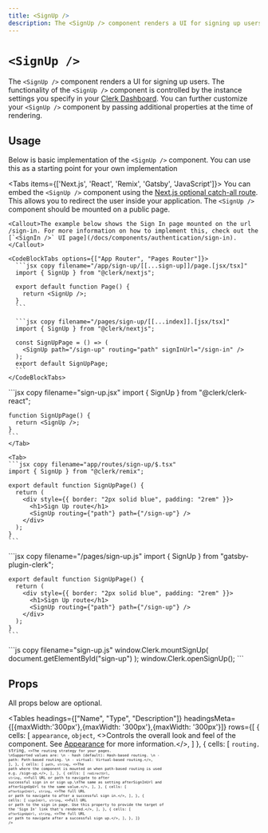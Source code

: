 ```yaml
---
title: <SignUp />
description: The <SignUp /> component renders a UI for signing up users.
---
```


# `<SignUp />`

<Images
  width={496}
  height={780}
  src="/docs/images/ui-components/component-sign_up.svg"
  alt="Sign up component example"
/>

The `<SignUp />` component renders a UI for signing up users. The functionality of the `<SignUp />` component is controlled by the instance settings you specify in your [Clerk Dashboard](https://dashboard.clerk.dev). You can further customize your `<SignUp />` component by passing additional properties at the time of rendering.

## Usage

Below is basic implementation of the `<SignUp />` component. You can use this as a starting point for your own implementation

<Tabs items={['Next.js', 'React', 'Remix', 'Gatsby', 'JavaScript']}>
  <Tab>
    You can embed the `<SignUp />` component using the [Next.js optional catch-all route](https://nextjs.org/docs/pages/building-your-application/routing/dynamic-routes#optional-catch-all-routes). This allows you to redirect the user inside your application. The `<SignUp />` component should be mounted on a public page.

    <Callout>The example below shows the Sign In page mounted on the url /sign-in. For more information on how to implement this, check out the [`<SignIn />` UI page](/docs/components/authentication/sign-in).</Callout>

    <CodeBlockTabs options={["App Router", "Pages Router"]}>
      ```jsx copy filename="/app/sign-up/[[...sign-up]]/page.[jsx/tsx]"
      import { SignUp } from "@clerk/nextjs";

      export default function Page() {
        return <SignUp />;
      }
      ```

      ```jsx copy filename="/pages/sign-up/[[...index]].[jsx/tsx]"
      import { SignUp } from "@clerk/nextjs";

      const SignUpPage = () => (
        <SignUp path="/sign-up" routing="path" signInUrl="/sign-in" />
      );
      export default SignUpPage;
      ```
    </CodeBlockTabs>
  </Tab>

  <Tab>
    ```jsx copy filename="sign-up.jsx"
    import { SignUp } from "@clerk/clerk-react";

    function SignUpPage() {
      return <SignUp />;
    }
    ```
    </Tab>

    <Tab>
    ```jsx copy filename="app/routes/sign-up/$.tsx"
    import { SignUp } from "@clerk/remix";

    export default function SignUpPage() {
      return (
        <div style={{ border: "2px solid blue", padding: "2rem" }}>
          <h1>Sign Up route</h1>
          <SignUp routing={"path"} path={"/sign-up"} />
        </div>
      );
    }
    ```
  </Tab>

  <Tab>
    ```jsx copy filename="/pages/sign-up.js"
    import { SignUp } from "gatsby-plugin-clerk";

    export default function SignUpPage() {
      return (
        <div style={{ border: "2px solid blue", padding: "2rem" }}>
          <h1>Sign Up route</h1>
          <SignUp routing={"path"} path={"/sign-up"} />
        </div>
      );
    }
    ```
  </Tab>

  <Tab>
    ```js copy filename="sign-up.js"
    window.Clerk.mountSignUp(
      document.getElementById("sign-up")
    );
    window.Clerk.openSignUp();
    ```
  </Tab>
</Tabs>

## Props

All props below are optional.

<Tables
  headings={["Name", "Type", "Description"]}
  headingsMeta={[{maxWidth:'300px'},{maxWidth: '300px'},{maxWidth: '300px'}]}
  rows={[
    {
      cells: [
        <code>appearance</code>,
        <code>object</code>,
        <>Controls the overall look and feel of the component. See <a href="/docs/components/ui/appearance/">Appearance</a> for more information.</>,
      ]
    },
    {
      cells: [
        <code>routing<code>,
        <code>string<code>,
        <>The routing strategy for your pages. \nSupported values are: \n - hash (default): Hash-based routing. \n - path: Path-based routing. \n - virtual: Virtual-based routing.</>,
      ],
    },
    {
      cells: [
        <code>path</code>,
        <code>string</code>,
        <>The path where the component is mounted on when path-based routing is used e.g. /sign-up.</>,
      ],
    },
    {
      cells: [
        <code>redirectUrl</code>,
        <code>string</code>,
        <>Full URL or path to navigate to after successful sign in or sign up.\nThe same as setting afterSignInUrl and afterSignUpUrl to the same value.</>,
      ],
    },
    {
      cells: [
        <code>afterSignInUrl</code>,
        <code>string</code>,
        <>The full URL or path to navigate to after a successful sign in.</>,
      ],
    },
    {
      cells: [
        <code>signInUrl</code>,
        <code>string</code>,
        <>Full URL or path to the sign in page. Use this property to provide the target of the 'Sign In' link that's rendered.</>,
      ],
    },
    {
      cells: [
        <code>afterSignUpUrl</code>,
        <code>string</code>,
        <>The full URL or path to navigate after a successful sign up.</>,
      ],
    },
  ]}
/>
